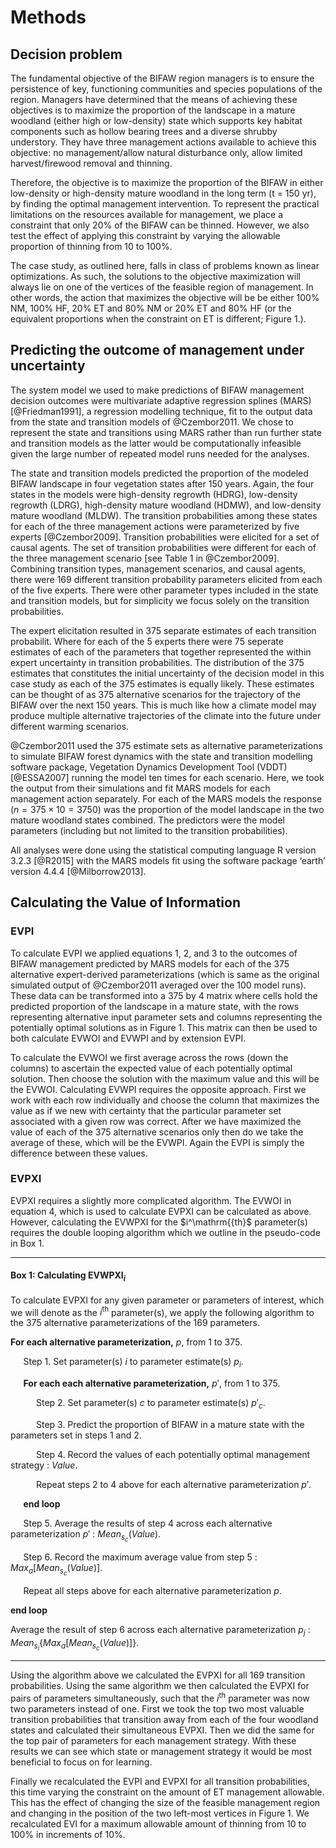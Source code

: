 Methods
=======

Decision problem
----------------

The fundamental objective of the BIFAW region managers is to ensure the persistence of key, functioning communities and species populations of the region. Managers have determined that the means of achieving these objectives is to maximize the proportion of the landscape in a mature woodland (either high or low-density) state which supports key habitat components such as hollow bearing trees and a diverse shrubby understory. They have three management actions available to achieve this objective: no management/allow natural disturbance only, allow limited harvest/firewood removal and thinning.

<!---
Here I need to explain again that ther actions are only applied once.
--->

Therefore, the objective is to maximize the proportion of the BIFAW in either low-density or high-density mature woodland in the long term (t = 150 yr), by finding the optimal management intervention. To represent the practical limitations on the resources available for management, we place a constraint that only 20% of the BIFAW can be thinned. However, we also test the effect of applying this constraint by varying the allowable proportion of thinning from 10 to 100%.

The case study, as outlined here, falls in class of problems known as linear optimizations. As such, the solutions to the objective maximization will always lie on one of the vertices of the feasible region of management. In other words, the action that maximizes the objective will be be either 100% NM, 100% HF, 20% ET and 80% NM or 20% ET and 80% HF (or the equivalent proportions when the constraint on ET is different; Figure 1.).

<!---
Explain that if the STM had the additional dynamically complexiting then we would not be able to make this assumptinon about the optima lying at the vertices of the feasible region and it would be possible to find optimal solutions in the inner region.
--->

Predicting the outcome of management under uncertainty
------------------------------------------------------

The system model we used to make predictions of BIFAW management decision outcomes were multivariate adaptive regression splines (MARS) [@Friedman1991], a regression modelling technique, fit to the output data from the state and transition models of @Czembor2011. We chose to represent the state and transitions using MARS rather than run further state and transition models as the latter would be computationally infeasible given the large number of repeated model runs needed for the analyses.

The state and transition models predicted the proportion of the modeled BIFAW landscape in four vegetation states after 150 years. Again, the four states in the models were high-density regrowth (HDRG), low-density regrowth (LDRG), high-density mature woodland (HDMW), and low-density mature woodland (MLDW). The transition probabilities among these states for each of the three management actions were parameterized by five experts [@Czembor2009]. Transition probabilities were elicited for a set of causal agents. The set of transition probabilities were different for each of the three management scenario [see Table 1 in @Czembor2009]. Combining transition types, management scenarios, and causal agents, there were 169 different transition probability parameters elicited from each of the five experts. There were other parameter types included in the state and transition models, but for simplicity we focus solely on the transition probabilities.

The expert elicitation resulted in 375 separate estimates of each transition probabilit. Where for each of the 5 experts there were 75 seperate estimates of each of the parameters that together represented the within expert uncertainty in transition probabilities. The distribution of the 375 estimates that constitutes the initial uncertainty of the decision model in this case study as each of the 375 estimates is equally likely. These estimates can be thought of as 375 alternative scenarios for the trajectory of the BIFAW over the next 150 years. <!--- Explain that the parameter estimates are correlated between experts but not the multiple estimates of the individual experts--->This is much like how a climate model may produce multiple alternative trajectories of the climate into the future under different warming scenarios.

@Czembor2011 used the 375 estimate sets as alternative parameterizations to simulate BIFAW forest dynamics with the state and transition modelling software package, Vegetation Dynamics Development Tool (VDDT) [@ESSA2007] running the model ten times for each scenario. Here, we took the output from their simulations and fit MARS models for each management action
separately. <!--- explain that we were only able to do so because of the way the STMs were set up as seperate models for each action. Couch it as positive.---> For each of the MARS models the response ($n=375\times10=3750$) was the proportion of the model landscape in the two mature woodland states combined. The predictors were the model parameters (including but not limited to the transition probabilities).

All analyses were done using the statistical computing language R version 3.2.3 [@R2015] with the MARS models fit using the software package 'earth' version 4.4.4 [@Milborrow2013].

Calculating the Value of Information
------------------------------------

### EVPI

To calculate EVPI we applied equations 1, 2, and 3 to the outcomes of BIFAW management predicted by MARS models for each of the 375 alternative expert-derived parameterizations (which is same as the original simulated output of @Czembor2011 averaged over the 100 model runs). These data can be transformed into a 375 by 4 matrix where cells hold the predicted proportion of the landscape in a mature state, with the rows representing alternative input parameter sets and columns representing the potentially optimal solutions as in Figure 1. This matrix can then be used to both calculate EVWOI and EVWPI and by extension EVPI.

To calculate the EVWOI we first average across the rows (down the columns) to ascertain the expected value of each potentially optimal solution. Then choose the solution with the maximum value and this will be the EVWOI. Calculating EVWPI requires the opposite approach. First we work with each row individually and choose the column that maximizes the value as if we new with certainty that the particular parameter set associated with a given row was correct. After we have maximized the value of each of the 375 alternative scenarios only then do we take the average of these, which will be the EVWPI. Again the EVPI is simply the difference between these values.

### EVPXI
EVPXI requires a slightly more complicated algorithm. The EVWOI in equation 4, which is used to calculate EVPXI can be calculated as above. However, calculating the EVWPXI for the $i^\mathrm{{th}$ parameter(s) requires the double looping algorithm which we outline in the pseudo-code in Box 1.

******

#### Box 1: Calculating EVWPXI$_i$

To calculate EVPXI for any given parameter or parameters of interest, which we will denote as the $i^\mathrm{th}$ parameter(s), we apply the following algorithm to the 375 alternative parameterizations of the 169 parameters.

__For each alternative parameterization,__ $p$, from 1 to 375.

$\quad$ Step 1. Set parameter(s) $i$ to parameter estimate(s) $p_i$.

$\quad$ __For each each alternative parameterization,__ $p'$, from 1 to 375.

$\quad$ $\quad$ Step 2. Set parameter(s) $c$ to parameter estimate(s) $p'_c$.

$\quad$ $\quad$ Step 3. Predict the proportion of BIFAW in a mature state with the parameters set in steps 1 and 2.

$\quad$ $\quad$ Step 4. Record the values of each potentially optimal management strategy : $Value$.

$\quad$ $\quad$ Repeat steps 2 to 4 above for each alternative parameterization $p'$.

$\quad$ __end loop__

$\quad$ Step 5. Average the results of step 4 across each alternative parameterization $p'$ : $Mean_{s_c}(Value)$.

$\quad$ Step 6. Record the maximum average value from step 5 : $Max_a[Mean_{s_c}(Value)]$.

$\quad$ Repeat all steps above for each alternative parameterization $p$.

__end loop__

Average the result of step 6 across each alternative parameterization $p_j$ : $Mean_{s_i}\{Max_a[Mean_{s_c}(Value)]\}$.

******

Using the algorithm above we calculated the EVPXI for all 169 transition probabilities. Using the same algorithm we then calculated the EVPXI for pairs of parameters simultaneously, such that the $i^\mathrm{th}$ parameter was now two parameters instead of one. First we took the top two most valuable transition probabilities that transition away from each of the four woodland states and calculated their simultaneous EVPXI. Then we did the same for the top pair of parameters for each management strategy. With these results we can see which state or management strategy it would be most beneficial to focus on for learning.

Finally we recalculated the EVPI and EVPXI for all transition probabilities, this time varying the constraint on the amount of ET management allowable. This has the effect of changing the size of the feasible management region and changing in the position of the two left-most vertices in Figure 1. We recalculated EVI for a maximum allowable amount of thinning from 10 to 100% in increments of 10%.

